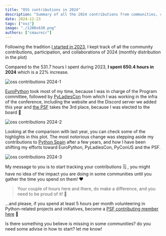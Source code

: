 ```yaml
---
title: "OSS contributions in 2024"
description: "Summary of all the 2024 contributions from communities, conferences and projects."
date: 2024-12-23
tags: ["oss"]
image: "./1200x630.png"
authors: ["cmaureir"]
---
```


Following the tradition [I started in
2023](/posts/oss-contributions-in-2023.html), I kept track of all the community
contributions, participation, and collaborations of 2024 (monthly distribution
in the plot)

Compared to the 531.7 hours I spent during 2023, **I spent 650.4 hours in
2024**
which is a 22% increase.

![oss contributions 2024-1](/static/oss_contributions_2024_1.jpg)

[EuroPython](https://europython.eu) took most of my time, because I was in
charge of the Program committee, followed by
[PyLadiesCon](https://conference.pyladies.com) from which I was working in the
infra of the conference, including the website and the Discord server we added
this year and [the PSF](https://python.org/psf-landing) takes the 3rd place,
because I was elected to the board 🐍

![oss contributions 2024-2](/static/oss_contributions_2024_2.jpg)

Looking at the comparison with last year, you can check some of the highlights
in this plot. The most notorious change was stepping aside my contributions to
[Python Spain](https://es.python.org) after a few years, and how I have been
shifting my efforts toward EuroPython, PyLadiesCon, PyConUS and the PSF.

![oss contributions 2024-3](/static/oss_contributions_2024_3.jpg)

My message to you is to start tracking your contributions 🗒️ , you might have
no idea of the impact you are doing in some communities until you gather the
time you spend on them! ❤️

> Your couple of hours here and there, do make a difference, and you need to be
> proud of it! 🎉

...and please, if you spend at least 5 hours per month volunteering in
Python-related projects and initiatives, become a [PSF contributing member
here](https://psfmember.org/civicrm/contribute/transact/?reset=1&id=32) 🐍

Is there something you believe is missing in some communities? do you need some
advise in how to start? let me know!
